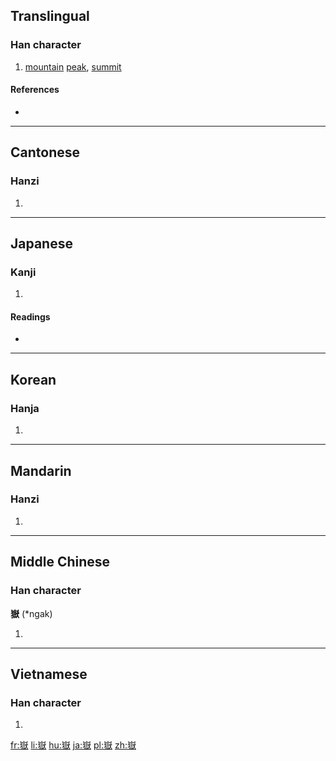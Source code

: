 {{also|岳}}
==Translingual==

===Han character===
{{Han char|rn=46|rad=山|as=14|sn=17|four=2223<sub>4</sub>|canj=山大竹大 (UKHK)|ids=⿱[[山]][[獄]]}}

# [[mountain]] [[peak]], [[summit]]

====References====
* {{Han ref|kx=0321.280|dkj=08566|dj=0621.290|hdz=10803.040|uh=5DBD|ud=23997|bh=C0AE|bd=49326}}

----

==Cantonese==

===Hanzi===
{{yue-hanzi|jyut=[[ngok6]]|y=ngok6}}

# {{defn|lang=yue|sort=山14}}

----

==Japanese==

===Kanji===
{{ja-kanji|grade=|rs=山14}}

# {{defn|lang=ja|sort=山14}}

====Readings====
* {{ja-readings|on=[[がく]] (gaku)|kun=[[たけ]] (take)}}

----

==Korean==

===Hanja===
{{ko-hanja|hangeul=악|rv=ak|mr=ak}}

# {{defn|lang=ko|sort=山14}}

----

==Mandarin==

===Hanzi===
{{cmn-hanzi|pin=[[yuè]] ([[yue4]]), [[guī]] ([[gui1]])|wg=yüeh<sup>4</sup>, kuei<sup>1</sup>}}

# {{defn|lang=cmn|sort=山14}}

----

==Middle Chinese==

===Han character===
'''嶽''' (*ngak)<!--asterisk signifies that this is a reconstructed pronunciation-->

# {{defn|lang=ltc|sort=山14}}

----

==Vietnamese==

===Han character===
{{vi-hantu|[[nhạc]]|rs=山14}}

# {{defn|lang=vi|sort=山14}}

[[fr:嶽]]
[[li:嶽]]
[[hu:嶽]]
[[ja:嶽]]
[[pl:嶽]]
[[zh:嶽]]